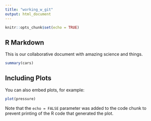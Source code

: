 ```yaml
---
title: "working_w_git"
output: html_document
---
```


```r
knitr::opts_chunk$set(echo = TRUE)
```

## R Markdown

This is our collaborative document with amazing science and things.

```r
summary(cars)
```

## Including Plots

You can also embed plots, for example:

```r
plot(pressure)
```

Note that the `echo = FALSE` parameter was added to the code chunk to prevent printing of the R code that generated the plot.
